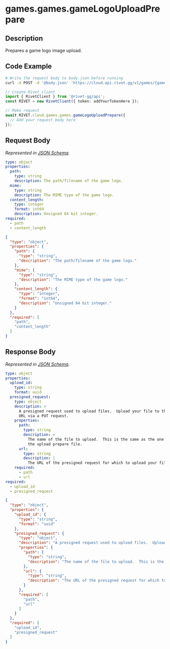 
# games.games.gameLogoUploadPrepare

## Description

Prepares a game logo image upload.


## Code Example

<CodeGroup title='Request' tag='POST' label='https://cloud.api.rivet.gg/v1/games/{game_id}/logo-upload/prepare'>

```bash {{ title: 'cURL' }}
# Write the request body to body.json before running
curl -X POST -d '@body.json' 'https://cloud.api.rivet.gg/v1/games/{game_id}/logo-upload/prepare'
```

```ts
// Create Rivet client
import { RivetClient } from '@rivet-gg/api';
const RIVET = new RivetClient({ token: addYourTokenHere });

// Make request
await RIVET.cloud.games.games.gameLogoUploadPrepare({
  // Add your request body here
});
```

</CodeGroup>


## Request Body

_Represented in [JSON Schema](https://json-schema.org/)._

<CodeGroup title='Request'>

```yaml
type: object
properties:
  path:
    type: string
    description: The path/filename of the game logo.
  mime:
    type: string
    description: The MIME type of the game logo.
  content_length:
    type: integer
    format: int64
    description: Unsigned 64 bit integer.
required:
  - path
  - content_length

```

```json
{
  "type": "object",
  "properties": {
    "path": {
      "type": "string",
      "description": "The path/filename of the game logo."
    },
    "mime": {
      "type": "string",
      "description": "The MIME type of the game logo."
    },
    "content_length": {
      "type": "integer",
      "format": "int64",
      "description": "Unsigned 64 bit integer."
    }
  },
  "required": [
    "path",
    "content_length"
  ]
}
```

</CodeGroup>


## Response Body

_Represented in [JSON Schema](https://json-schema.org/)._

<CodeGroup title='Response'>

```yaml
type: object
properties:
  upload_id:
    type: string
    format: uuid
  presigned_request:
    type: object
    description: >
      A presigned request used to upload files.  Upload your file to the given
      URL via a PUT request.
    properties:
      path:
        type: string
        description: >
          The name of the file to upload.  This is the same as the one given in
          the upload prepare file.
      url:
        type: string
        description: |
          The URL of the presigned request for which to upload your file to.
    required:
      - path
      - url
required:
  - upload_id
  - presigned_request

```

```json
{
  "type": "object",
  "properties": {
    "upload_id": {
      "type": "string",
      "format": "uuid"
    },
    "presigned_request": {
      "type": "object",
      "description": "A presigned request used to upload files.  Upload your file to the given URL via a PUT request.\n",
      "properties": {
        "path": {
          "type": "string",
          "description": "The name of the file to upload.  This is the same as the one given in the upload prepare file.\n"
        },
        "url": {
          "type": "string",
          "description": "The URL of the presigned request for which to upload your file to.\n"
        }
      },
      "required": [
        "path",
        "url"
      ]
    }
  },
  "required": [
    "upload_id",
    "presigned_request"
  ]
}
```

</CodeGroup>

